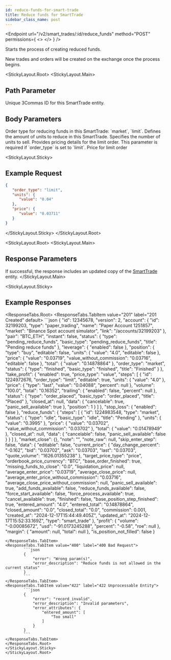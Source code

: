 ```yaml
---
id: reduce-funds-for-smart-trade
title: Reduce funds for SmartTrade
sidebar_class_name: post
---
```



<Endpoint
  url="/v2/smart_trades/:id/reduce_funds"
  method="POST"
  permissions={
    <>
      <Permission title="Permission" description="SMART_TRADES_WRITE" />
      <Permission title="Security" description="SIGNED" />
    </>
  }
/>

Starts the process of creating reduced funds.

<Informer variant="info">
 New trades and orders will be created on the exchange once the process begins.
</Informer>

<StickyLayout.Root>
<StickyLayout.Main>

## Path Parameter

<ApiParam name='id' type='integer' id="id" required>
   Unique 3Commas ID for this SmartTrade entity.
</ApiParam>

## Body Parameters 
<ApiParam name='order_type' type='integer' id="order_type" required>
   Order type for reducing funds in this SmartTrade:  `market`, `limit`.
</ApiParam>

<ApiParam name="units" type="object" id="units" required>
    Defines the amount of units to reduce in this SmartTrade.
   <CollapsibleNestedParams>
    <ApiParam name='value' type='number' id='value' required>
         Specifies the number of units to sell.
    </ApiParam>
    </CollapsibleNestedParams>
</ApiParam>
<ApiParam name="price" type="object" id="price" required>
   Provides pricing details for the limit order. This parameter is required if `order_type` is set to `limit`.
   <CollapsibleNestedParams>
    <ApiParam name='value' type='number' id='value' required>
      Price for limit order
    </ApiParam>
    </CollapsibleNestedParams>
</ApiParam>
</StickyLayout.Main>

<StickyLayout.Sticky>
## Example Request 

```json title="POST /v2/smart_trades/12345678/reduce_funds"
{
   "order_type": "limit",
   "units": {
      "value": "0.04"
   },
   "price": {
      "value": "0.03711"
   }
}
```
</StickyLayout.Sticky>
</StickyLayout.Root>

<StickyLayout.Root>
<StickyLayout.Main>

## Response Parameters 
If successful, the response includes an updated copy of the [SmartTrade](/docs/SmartTrade/1.%20SmartTrade%20entity.md) entity.
</StickyLayout.Main>

<StickyLayout.Sticky>

## Example Responses

<ResponseTabs.Root>
        <ResponseTabs.TabItem value="201" label="201 Created" default>
            ```json
{
    "id": 12345678,
    "version": 2,
    "account": {
        "id": 32199203,
        "type": "paper_trading",
        "name": "Paper Account 1251857",
        "market": "Binance Spot account simulator",
        "link": "/accounts/32199203"
    },
    "pair": "BTC_ETH",
    "instant": false,
    "status": {
        "type": "pending_reduce_funds",
        "basic_type": "pending_reduce_funds",
        "title": "Pending reduce funds"
    },
    "leverage": {
        "enabled": false
    },
    "position": {
        "type": "buy",
        "editable": false,
        "units": {
            "value": "4.0",
            "editable": false
        },
        "price": {
            "value": "0.03719",
            "value_without_commission": "0.03716",
            "editable": false
        },
        "total": {
            "value": "0.14878864"
        },
        "order_type": "market",
        "status": {
            "type": "finished",
            "basic_type": "finished",
            "title": "Finished"
        }
    },
    "take_profit": {
        "enabled": true,
        "price_type": "value",
        "steps": [
            {
                "id": 1224972676,
                "order_type": "limit",
                "editable": true,
                "units": {
                    "value": "4.0"
                },
                "price": {
                    "type": "last",
                    "value": "0.04088",
                    "percent": null
                },
                "volume": "100.0",
                "total": "0.16352",
                "trailing": {
                    "enabled": false,
                    "percent": null
                },
                "status": {
                    "type": "order_placed",
                    "basic_type": "order_placed",
                    "title": "Placed"
                },
                "closed_at": null,
                "data": {
                    "cancelable": true,
                    "panic_sell_available": true
                },
                "position": 1
            }
        ]
    },
    "stop_loss": {
        "enabled": false
    },
    "reduce_funds": {
        "steps": [
            {
                "id": 1224983548,
                "type": "market",
                "status": {
                    "type": "idle",
                    "basic_type": "idle",
                    "title": "Pending"
                },
                "units": {
                    "value": "0.3995"
                },
                "price": {
                    "value": "0.03702",
                    "value_without_commission": "0.03702"
                },
                "total": {
                    "value": "0.01478949"
                },
                "closed_at": null,
                "data": {
                    "cancelable": false,
                    "panic_sell_available": false
                }
            }
        ]
    },
    "market_close": {},
    "note": "",
    "note_raw": null,
    "skip_enter_step": false,
    "data": {
        "editable": false,
        "current_price": {
            "day_change_percent": "-0.162",
            "bid": "0.03702",
            "ask": "0.03703",
            "last": "0.03703",
            "quote_volume": "1626.01355238"
        },
        "target_price_type": "price",
        "orderbook_price_currency": "BTC",
        "base_order_finished": true,
        "missing_funds_to_close": "0.0",
        "liquidation_price": null,
        "average_enter_price": "0.03719",
        "average_close_price": null,
        "average_enter_price_without_commission": "0.03716",
        "average_close_price_without_commission": null,
        "panic_sell_available": true,
        "add_funds_available": false,
        "reduce_funds_available": false,
        "force_start_available": false,
        "force_process_available": true,
        "cancel_available": true,
        "finished": false,
        "base_position_step_finished": true,
        "entered_amount": "4.0",
        "entered_total": "0.14878864",
        "closed_amount": "0.0",
        "closed_total": "0.0",
        "commission": 0.001,
        "created_at": "2024-12-17T15:44:49.405Z",
        "updated_at": "2024-12-17T15:52:33.169Z",
        "type": "smart_trade"
    },
    "profit": {
        "volume": "-0.00085672",
        "usd": "-91.0173245288",
        "percent": "-0.58",
        "roe": null
    },
    "margin": {
        "amount": null,
        "total": null
    },
    "is_position_not_filled": false
}
```
</ResponseTabs.TabItem>
<ResponseTabs.TabItem value="400" label="400 Bad Request">
        ```json
        {
            "error": "Wrong param(s)",
            "error_description": "Reduce funds is not allowed in the current status"
        }
        ```
</ResponseTabs.TabItem>
<ResponseTabs.TabItem value="422" label="422 Unprocessable Entity">
        ```json
        {
            "error": "record_invalid",
            "error_description": "Invalid parameters",
            "error_attributes": {
                "entered_amount": [
                    "Too small"
                ]
            }
        }
        ```
</ResponseTabs.TabItem>
</ResponseTabs.Root>
</StickyLayout.Sticky>
</StickyLayout.Root>